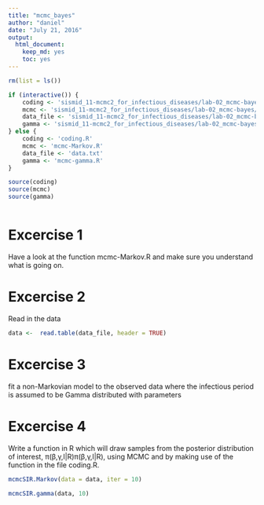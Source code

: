 ```yaml
---
title: "mcmc_bayes"
author: "daniel"
date: "July 21, 2016"
output: 
  html_document: 
    keep_md: yes
    toc: yes
---
```


```r
rm(list = ls())

if (interactive()) {
    coding <- 'sismid_11-mcmc2_for_infectious_diseases/lab-02_mcmc-bayes/coding.R'
    mcmc <- 'sismid_11-mcmc2_for_infectious_diseases/lab-02_mcmc-bayes/mcmc-Markov.R'
    data_file <- 'sismid_11-mcmc2_for_infectious_diseases/lab-02_mcmc-bayes/data.txt'
    gamma <- 'sismid_11-mcmc2_for_infectious_diseases/lab-02_mcmc-bayes/mcmc-gamma.R'
} else {
    coding <- 'coding.R'
    mcmc <- 'mcmc-Markov.R'
    data_file <- 'data.txt'
    gamma <- 'mcmc-gamma.R'
}

source(coding)
source(mcmc)
source(gamma)
```



```r

```

# Excercise 1

Have a look at the function mcmc-Markov.R and make sure you understand what is going on.

# Excercise 2

Read in the data

```r
data <-  read.table(data_file, header = TRUE)
```

# Excercise 3

fit a non-Markovian model to the observed data where the infectious period is assumed to be Gamma distributed with parameters

# Excercise 4

Write a function in R which will draw samples from the posterior distribution of interest, π(β,γ,I|R)π(β,γ,I|R), using MCMC and by making use of the function in the file coding.R.

```r
mcmcSIR.Markov(data = data, iter = 10)
```

```r
mcmcSIR.gamma(data, 10)
```
